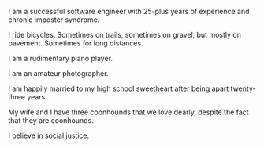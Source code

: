 I am a successful software engineer with 25-plus years of experience and chronic imposter syndrome.

I ride bicycles. Sometimes on trails, sometimes on gravel, but mostly on pavement. Sometimes for long distances.

I am a rudimentary piano player.

I am an amateur photographer.

I am happily married to my high school sweetheart after being apart twenty-three years.

My wife and I have three coonhounds that we love dearly, despite the fact that they are coonhounds.

I believe in social justice.